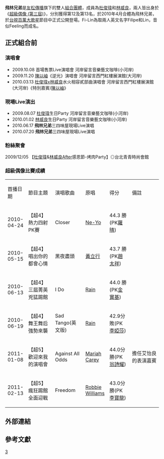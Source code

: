 {{unreferenced|time=2020-12-01}}
{{notability unreferenced|time=2020-12-01}}
{{藝人
| 姓名 = 飛林兄弟
| 類型 = 組合
| 圖片 =
| 圖片尺寸 = 
| 圖片簡介 = 
| 原名 = 
| 外文名 = 
| 外文 = 
| 羅馬拼音 = 
| 英文名 = The Feeling Brothers
| 暱稱 = Fi-Lin
| 國籍 = {{ROC}}
| 職業 = 
| 語言 = 
| 音樂類型 = 
| 活躍年代 = 2010年–現在
| 唱片公司 = 
| 經紀公司 = [[友松傳播|友松傳播]]
| 網站 = 
| 相關團體 = 超級偶像
| 獎項 = 
| IMDb = 
| 現任成員 = [[杜俊瑋|杜俊瑋]]、[[林威良|林威良]]
}}

'''飛林兄弟'''是[[友松傳播|友松傳播]]旗下的雙人[[組合團體|組合團體]]，成員為[[杜俊瑋|杜俊瑋]]和[[林威良|林威良]]，兩人皆出身於《[[超級偶像_(第三屆)|超級偶像 (第三屆)]]》，分別獲得第12及第13名，於2010年4月合體為飛林兄弟，於[[台視|台視]][[百萬大歌星|百萬大歌星]]節目中正式公開登場。Fi-Lin為取兩人英文名字Filipe和Lin，音似Feeling而成名。

==正式組合前==
===演唱會===
*2009.10.08 首場售票Live演唱會 河岸留言音樂藝文咖啡(小河岸)
*2009.11.20 [[陳以岫|陳以岫]]《逆光》演唱會 河岸留言西門紅樓展演館(大河岸)
*2010.03.13 [[杜俊瑋|杜俊瑋]]x[[林威良|林威良]]水火相容貳部曲演唱會 河岸留言西門紅樓展演館(大河岸)《特別嘉賓/[[陳以岫|陳以岫]]》

===現場Live演出===
*2009.08.07 [[杜俊瑋|杜俊瑋]]生日Party 河岸留言音樂藝文咖啡(小河岸)
*2010.01.02 [[林威良|林威良]]生日Party 河岸留言音樂藝文咖啡(小河岸)
*2010.06.17 '''飛林兄弟'''三四味屋現場Live演唱 
*2010.07.20 '''飛林兄弟'''三四味屋現場Live演唱 
===粉絲聚會===
2009/12/05 【[[杜俊瑋|杜俊瑋]]&[[林威良|林威良]]After感恩節-烤肉Party】◎台北青青時尚會館

===超級偶像比賽成績===
 {| border="2" cellpadding="4" cellspacing="0" style="margin: 1em 1em 1em 0.3em; background: #f9f9f9; border: 1px #aaa solid; border-collapse: collapse;"    
|- bgcolor="#dddddd"    
| width="12%"|首播日期 ||width="18%"|節目主題 || width="20%"|演唱歌曲 || width="15%"|原唱 || width="15%"|得分 || width="20%"|備註
|-
| 2010-04-24 || 【超4】熱力四射PK賽 || Closer || [[Ne-Yo|Ne-Yo]] ||  44.3 勝(PK[[羅晴|羅晴]]) ||
|-
| 2010-05-15 || 【超4】唱出你的都會心情 || 黑夜盡頭 || [[黃立行|黃立行]] ||  43.7 勝(PK[[趙太祥|趙太祥]]) ||
|-
| 2010-06-13 || 【超4】三屆菁英兇猛踢館 || I Do || [[Rain|Rain]] ||  44.0 勝(PK[[金實基|金實基]]) ||
|-
| 2010-06-19 || 【超4】舞王舞后強勢來襲 || Sad Tango(英文版) || [[Rain|Rain]] ||  42.9分 敗(PK[[李婭莎|李婭莎]]) ||
|-
| 2011-01-08 || 【超5】歡迎來我的演唱會 || Against All Odds || [[Mariah_Carey|Mariah Carey]] ||  44.0分 勝(PK[[李寶龍|翁詩耀]]) || 擔任艾怡良的表演嘉賓
|-
| 2011-02-13 || 【超5】瘋狂踢館全面迎戰 || Freedom || [[Robbie_Williams|Robbie Williams]] ||  43.0分 勝(PK[[李寶龍|李寶龍]]) ||
|}

==外部連結==

==參考文獻==
<div class="references-small">
<references />
</div>

[[Category:超級偶像|3]]